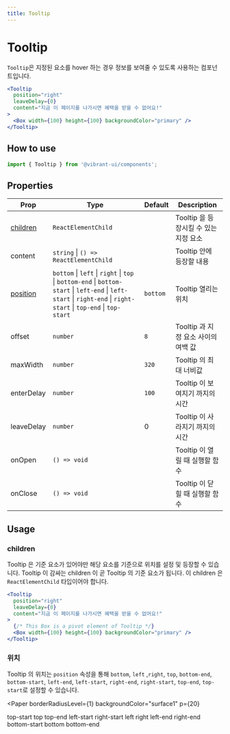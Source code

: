 ```yaml
---
title: Tooltip
---
```


# Tooltip

`Tooltip`은 지정된 요소를 hover 하는 경우 정보를 보여줄 수 있도록 사용하는 컴포넌트입니다.

```jsx live
<Tooltip
  position="right"
  leaveDelay={0}
  content="지금 이 페이지를 나가시면 혜택을 받을 수 없어요!"
>
  <Box width={100} height={100} backgroundColor="primary" />
</Tooltip>
```

## How to use

```jsx
import { Tooltip } from '@vibrant-ui/components';
```

## Properties

| Prop                  | Type                                                                                                                                                               | Default  | Description                           |
| --------------------- | ------------------------------------------------------------------------------------------------------------------------------------------------------------------ | -------- | ------------------------------------- |
| [children](#children) | `ReactElementChild`                                                                                                                                                |          | Tooltip 을 등장시킬 수 있는 지정 요소 |
| content               | `string` \| `() => ReactElementChild`                                                                                                                              |          | Tooltip 안에 등장할 내용              |
| [position](#위치)     | `bottom` \| `left` \| `right` \| `top` \| `bottom-end` \| `bottom-start` \| `left-end` \| `left-start` \| `right-end` \| `right-start` \| `top-end` \| `top-start` | `bottom` | Tooltip 열리는 위치                   |
| offset                | `number`                                                                                                                                                           | `8`      | Tooltip 과 지정 요소 사이의 여백 값   |
| maxWidth              | `number`                                                                                                                                                           | `320`    | Tooltip 의 최대 너비값                |
| enterDelay            | `number`                                                                                                                                                           | `100`    | Tooltip 이 보여지기 까지의 시간       |
| leaveDelay            | `number`                                                                                                                                                           | 0        | Tooltip 이 사라지기 까지의 시간       |
| onOpen                | `() => void`                                                                                                                                                       |          | Tooltip 이 열릴 때 실행할 함수        |
| onClose               | `() => void`                                                                                                                                                       |          | Tooltip 이 닫힐 때 실행할 함수        |

## Usage

### children

Tooltip 은 기준 요소가 있어야만 해당 요소를 기준으로 위치를 설정 및 등장할 수 있습니다.
Tooltip 이 감싸는 children 이 곧 Tooltip 의 기준 요소가 됩니다.
이 children 은 `ReactElementChild` 타입이어야 합니다.

```jsx
<Tooltip
  position="right"
  leaveDelay={0}
  content="지금 이 페이지를 나가시면 혜택을 받을 수 없어요!"
>
  {/* This Box is a pivot element of Tooltip */}
  <Box width={100} height={100} backgroundColor="primary" />
</Tooltip>
```

### 위치

Tooltip 의 위치는 `position` 속성을 통해 `bottom`, `left` ,`right`, `top`, `bottom-end`, `bottom-start`, `left-end`, `left-start`, `right-end`, `right-start`, `top-end`, `top-start`로 설정할 수 있습니다.

<Paper
  borderRadiusLevel={1}
  backgroundColor="surface1"
  p={20}
>
  <VStack spacing={30}>
    <HStack alignHorizontal="space-between" px={100}>
      <Tooltip content="top-start" position="top-start">
        <OutlinedButton size="lg">top-start</OutlinedButton>
      </Tooltip>
      <Tooltip content="top" position="top">
        <OutlinedButton size="lg">top</OutlinedButton>
      </Tooltip>
      <Tooltip content="top-end" position="top-end">
        <OutlinedButton size="lg">top-end</OutlinedButton>
      </Tooltip>
    </HStack>
    <HStack alignHorizontal="space-between">
      <Tooltip content="left-start" position="left-start">
        <OutlinedButton size="lg">
          left-start
        </OutlinedButton>
      </Tooltip>
      <Tooltip content="right-start" position="right-start">
        <OutlinedButton size="lg">
          right-start
        </OutlinedButton>
      </Tooltip>
    </HStack>
    <HStack alignHorizontal="space-between">
      <Tooltip content="left" position="left">
        <OutlinedButton size="lg">left</OutlinedButton>
      </Tooltip>
      <Tooltip content="right" position="right">
        <OutlinedButton size="lg">right</OutlinedButton>
      </Tooltip>
    </HStack>
    <HStack alignHorizontal="space-between">
      <Tooltip content="left-end" position="left-end">
        <OutlinedButton size="lg">left-end</OutlinedButton>
      </Tooltip>
      <Tooltip content="right-end" position="right-end">
        <OutlinedButton size="lg">right-end</OutlinedButton>
      </Tooltip>
    </HStack>
    <HStack alignHorizontal="space-between" px={40}>
      <Tooltip
        content="bottom-start"
        position="bottom-start"
      >
        <OutlinedButton size="lg">
          bottom-start
        </OutlinedButton>
      </Tooltip>
      <Tooltip content="bottom" position="bottom">
        <OutlinedButton size="lg">bottom</OutlinedButton>
      </Tooltip>
      <Tooltip content="bottom-end" position="bottom-end">
        <OutlinedButton size="lg">
          bottom-end
        </OutlinedButton>
      </Tooltip>
    </HStack>
  </VStack>
</Paper>
